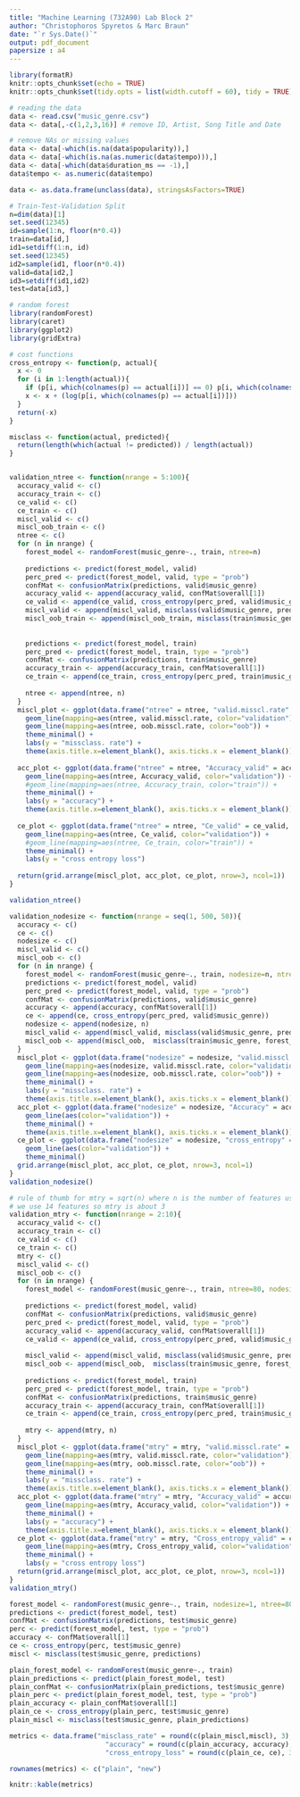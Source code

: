 ```yaml
---
title: "Machine Learning (732A90) Lab Block 2"
author: "Christophoros Spyretos & Marc Braun"
date: "`r Sys.Date()`"
output: pdf_document
papersize : a4
---
```


```r
library(formatR)
knitr::opts_chunk$set(echo = TRUE)
knitr::opts_chunk$set(tidy.opts = list(width.cutoff = 60), tidy = TRUE)
```


```r
# reading the data
data <- read.csv("music_genre.csv")
data <- data[,-c(1,2,3,16)] # remove ID, Artist, Song Title and Date

# remove NAs or missing values
data <- data[-which(is.na(data$popularity)),]
data <- data[-which(is.na(as.numeric(data$tempo))),]
data <- data[-which(data$duration_ms == -1),]
data$tempo <- as.numeric(data$tempo)

data <- as.data.frame(unclass(data), stringsAsFactors=TRUE)

# Train-Test-Validation Split
n=dim(data)[1]
set.seed(12345)
id=sample(1:n, floor(n*0.4))
train=data[id,]
id1=setdiff(1:n, id)
set.seed(12345)
id2=sample(id1, floor(n*0.4))
valid=data[id2,]
id3=setdiff(id1,id2)
test=data[id3,]
```

```r
# random forest
library(randomForest)
library(caret)
library(ggplot2)
library(gridExtra)

# cost functions
cross_entropy <- function(p, actual){
  x <- 0
  for (i in 1:length(actual)){
    if (p[i, which(colnames(p) == actual[i])] == 0) p[i, which(colnames(p) == actual[i])] <- 10^(-15)
    x <- x + (log(p[i, which(colnames(p) == actual[i])]))
  }
  return(-x)
}

misclass <- function(actual, predicted){
  return(length(which(actual != predicted)) / length(actual))
}


validation_ntree <- function(nrange = 5:100){
  accuracy_valid <- c()
  accuracy_train <- c()
  ce_valid <- c()
  ce_train <- c()
  miscl_valid <- c()
  miscl_oob_train <- c()
  ntree <- c()
  for (n in nrange) {
    forest_model <- randomForest(music_genre~., train, ntree=n)
    
    predictions <- predict(forest_model, valid)
    perc_pred <- predict(forest_model, valid, type = "prob")
    confMat <- confusionMatrix(predictions, valid$music_genre)
    accuracy_valid <- append(accuracy_valid, confMat$overall[1])
    ce_valid <- append(ce_valid, cross_entropy(perc_pred, valid$music_genre))
    miscl_valid <- append(miscl_valid, misclass(valid$music_genre, predictions))
    miscl_oob_train <- append(miscl_oob_train, misclass(train$music_genre, forest_model$predicted))
    
    
    predictions <- predict(forest_model, train)
    perc_pred <- predict(forest_model, train, type = "prob")
    confMat <- confusionMatrix(predictions, train$music_genre)
    accuracy_train <- append(accuracy_train, confMat$overall[1])
    ce_train <- append(ce_train, cross_entropy(perc_pred, train$music_genre))
    
    ntree <- append(ntree, n)
  }
  miscl_plot <- ggplot(data.frame("ntree" = ntree, "valid.misscl.rate" = miscl_valid, "oob.misscl.rate" = miscl_oob_train)) +
    geom_line(mapping=aes(ntree, valid.misscl.rate, color="validation")) +
    geom_line(mapping=aes(ntree, oob.misscl.rate, color="oob")) +
    theme_minimal() +
    labs(y = "missclass. rate") +
    theme(axis.title.x=element_blank(), axis.ticks.x = element_blank())
    
  acc_plot <- ggplot(data.frame("ntree" = ntree, "Accuracy_valid" = accuracy_valid, "Accuracy_train" = accuracy_train)) +
    geom_line(mapping=aes(ntree, Accuracy_valid, color="validation")) +
    #geom_line(mapping=aes(ntree, Accuracy_train, color="train")) +
    theme_minimal() +
    labs(y = "accuracy") +
    theme(axis.title.x=element_blank(), axis.ticks.x = element_blank())
  
  ce_plot <- ggplot(data.frame("ntree" = ntree, "Ce_valid" = ce_valid, "Ce_train" = ce_train)) +
    geom_line(mapping=aes(ntree, Ce_valid, color="validation")) +
    #geom_line(mapping=aes(ntree, Ce_train, color="train")) +
    theme_minimal() +
    labs(y = "cross entropy loss")
  
  return(grid.arrange(miscl_plot, acc_plot, ce_plot, nrow=3, ncol=1))
}

validation_ntree()
```

```r
validation_nodesize <- function(nrange = seq(1, 500, 50)){
  accuracy <- c()
  ce <- c()
  nodesize <- c()
  miscl_valid <- c()
  miscl_oob <- c()
  for (n in nrange) {
    forest_model <- randomForest(music_genre~., train, nodesize=n, ntree=80)
    predictions <- predict(forest_model, valid)
    perc_pred <- predict(forest_model, valid, type = "prob")
    confMat <- confusionMatrix(predictions, valid$music_genre)
    accuracy <- append(accuracy, confMat$overall[1])
    ce <- append(ce, cross_entropy(perc_pred, valid$music_genre))
    nodesize <- append(nodesize, n)
    miscl_valid <- append(miscl_valid, misclass(valid$music_genre, predictions))
    miscl_oob <- append(miscl_oob,  misclass(train$music_genre, forest_model$predicted))
  }
  miscl_plot <- ggplot(data.frame("nodesize" = nodesize, "valid.misscl.rate" = miscl_valid, "oob.misscl.rate" = miscl_oob)) +
    geom_line(mapping=aes(nodesize, valid.misscl.rate, color="validation")) +
    geom_line(mapping=aes(nodesize, oob.misscl.rate, color="oob")) +
    theme_minimal() +
    labs(y = "missclass. rate") +
    theme(axis.title.x=element_blank(), axis.ticks.x = element_blank())
  acc_plot <- ggplot(data.frame("nodesize" = nodesize, "Accuracy" = accuracy), aes(nodesize, Accuracy)) +
    geom_line(aes(color="validation")) +
    theme_minimal() +
    theme(axis.title.x=element_blank(), axis.ticks.x = element_blank())
  ce_plot <- ggplot(data.frame("nodesize" = nodesize, "cross_entropy" = ce), aes(nodesize, cross_entropy)) +
    geom_line(aes(color="validation")) +
    theme_minimal()
  grid.arrange(miscl_plot, acc_plot, ce_plot, nrow=3, ncol=1)
}
validation_nodesize()
```

```r
# rule of thumb for mtry = sqrt(n) where n is the number of features used for prediction
# we use 14 features so mtry is about 3
validation_mtry <- function(nrange = 2:10){
  accuracy_valid <- c()
  accuracy_train <- c()
  ce_valid <- c()
  ce_train <- c()
  mtry <- c()
  miscl_valid <- c()
  miscl_oob <- c()
  for (n in nrange) {
    forest_model <- randomForest(music_genre~., train, ntree=80, nodesize=1, mtry=n)
    
    predictions <- predict(forest_model, valid)
    confMat <- confusionMatrix(predictions, valid$music_genre)
    perc_pred <- predict(forest_model, valid, type = "prob")
    accuracy_valid <- append(accuracy_valid, confMat$overall[1])
    ce_valid <- append(ce_valid, cross_entropy(perc_pred, valid$music_genre))
    
    miscl_valid <- append(miscl_valid, misclass(valid$music_genre, predictions))
    miscl_oob <- append(miscl_oob,  misclass(train$music_genre, forest_model$predicted))
    
    predictions <- predict(forest_model, train)
    perc_pred <- predict(forest_model, train, type = "prob")
    confMat <- confusionMatrix(predictions, train$music_genre)
    accuracy_train <- append(accuracy_train, confMat$overall[1])
    ce_train <- append(ce_train, cross_entropy(perc_pred, train$music_genre))
    
    mtry <- append(mtry, n)
  }
  miscl_plot <- ggplot(data.frame("mtry" = mtry, "valid.misscl.rate" = miscl_valid, "oob.misscl.rate" = miscl_oob)) +
    geom_line(mapping=aes(mtry, valid.misscl.rate, color="validation")) +
    geom_line(mapping=aes(mtry, oob.misscl.rate, color="oob")) +
    theme_minimal() +
    labs(y = "missclass. rate") +
    theme(axis.title.x=element_blank(), axis.ticks.x = element_blank())
  acc_plot <- ggplot(data.frame("mtry" = mtry, "Accuracy_valid" = accuracy_valid, "Accuracy_train" = accuracy_train)) +
    geom_line(mapping=aes(mtry, Accuracy_valid, color="validation")) +
    theme_minimal() +
    labs(y = "accuracy") +
    theme(axis.title.x=element_blank(), axis.ticks.x = element_blank())
  ce_plot <- ggplot(data.frame("mtry" = mtry, "Cross_entropy_valid" = ce_valid, "Cross_entropy_train" = ce_train)) +
    geom_line(mapping=aes(mtry, Cross_entropy_valid, color="validation")) +
    theme_minimal() +
    labs(y = "cross entropy loss")
  return(grid.arrange(miscl_plot, acc_plot, ce_plot, nrow=3, ncol=1))
}
validation_mtry()
```


```r
forest_model <- randomForest(music_genre~., train, nodesize=1, ntree=80, mtry=3)
predictions <- predict(forest_model, test)
confMat <- confusionMatrix(predictions, test$music_genre)
perc <- predict(forest_model, test, type = "prob")
accuracy <- confMat$overall[1]
ce <- cross_entropy(perc, test$music_genre)
miscl <- misclass(test$music_genre, predictions)

plain_forest_model <- randomForest(music_genre~., train)
plain_predictions <- predict(plain_forest_model, test)
plain_confMat <- confusionMatrix(plain_predictions, test$music_genre)
plain_perc <- predict(plain_forest_model, test, type = "prob")
plain_accuracy <- plain_confMat$overall[1]
plain_ce <- cross_entropy(plain_perc, test$music_genre)
plain_miscl <- misclass(test$music_genre, plain_predictions)

metrics <- data.frame("misclass_rate" = round(c(plain_miscl,miscl), 3),
                        "accuracy" = round(c(plain_accuracy, accuracy), 3),
                        "cross_entropy_loss" = round(c(plain_ce, ce), 3))

rownames(metrics) <- c("plain", "new")

knitr::kable(metrics)
```

